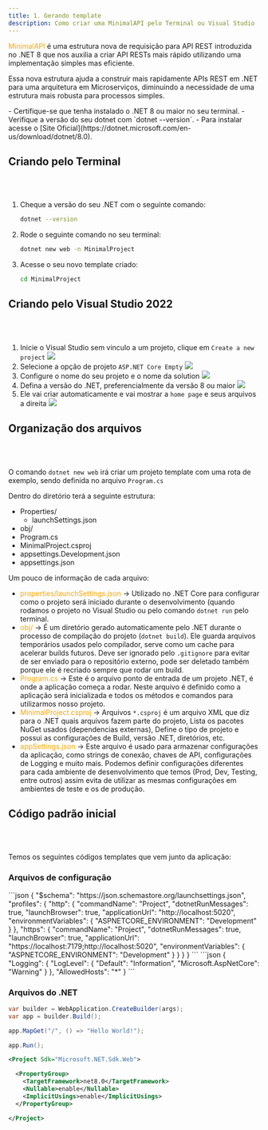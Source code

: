 ```yaml
---
title: 1. Gerando template
description: Como criar uma MinimalAPI pelo Terminal ou Visual Studio
---
```


<span style="color: orange">MinimalAPI</span> é uma estrutura nova de requisição para API REST introduzida no .NET 8 que nos auxilia a criar API RESTs mais rápido utilizando uma implementação simples mas eficiente.

Essa nova estrutura ajuda a construir mais rapidamente APIs REST em .NET para uma arquitetura em Microserviços, diminuindo a necessidade de uma estrutura mais robusta para processos simples.


<Aside type="caution" title="Atenção!" icon="seti:c-sharp">
    - Certifique-se que tenha instalado o .NET 8 ou maior no seu terminal.
    - Verifique a versão do seu dotnet com `dotnet --version`.
    - Para instalar acesse o [Site Oficial](https://dotnet.microsoft.com/en-us/download/dotnet/8.0).
</Aside>


## Criando pelo Terminal

<br></br>

<Steps>

1. Cheque a versão do seu .NET com o seguinte comando:

    ```bash title="Verificando versão no Terminal"
    dotnet --version
    ```

2. Rode o seguinte comando no seu terminal:

    ```bash title="Criando um projeto MinimalAPI template"
    dotnet new web -n MinimalProject
    ```

3. Acesse o seu novo template criado:

    ```bash title="Acessando diretório do projeto"
    cd MinimalProject
    ```

</Steps>

## Criando pelo Visual Studio 2022

<br></br>

<Steps>

1. Inicie o Visual Studio sem vinculo a um projeto, clique em `Create a new project`
    <img src="https://github.com/F4NT0/fantodocs/blob/main/public/dotnet/minimal-api/1-generate-template/1-abrir-visual-studio.png?raw=true"/>
2. Selecione a opção de projeto `ASP.NET Core Empty`
    <img src="https://github.com/F4NT0/fantodocs/blob/main/public/dotnet/minimal-api/1-generate-template/2-criar-projeto-minimal.png?raw=true"/>
3. Configure o nome do seu projeto e o nome da solution
    <img src="https://github.com/F4NT0/fantodocs/blob/main/public/dotnet/minimal-api/1-generate-template/3-configure-nome-local.png?raw=true"/>
4. Defina a versão do .NET, preferencialmente da versão 8 ou maior
    <img src="https://github.com/F4NT0/fantodocs/blob/main/public/dotnet/minimal-api/1-generate-template/4-define-dotnet-8.png?raw=true"/>
5. Ele vai criar automaticamente e vai mostrar a `home page` e seus arquivos a direita
    <img src="https://github.com/F4NT0/fantodocs/blob/main/public/dotnet/minimal-api/1-generate-template/5-home-page.png?raw=true"/>

</Steps>


## Organização dos arquivos

<br></br>

O comando `dotnet new web` irá criar um projeto template com uma rota de exemplo, sendo definida no arquivo `Program.cs`

Dentro do diretório terá a seguinte estrutura:


<FileTree>

- Properties/
    - launchSettings.json
- obj/
- Program.cs
- MinimalProject.csproj
- appsettings.Development.json
- appsettings.json

</FileTree>

Um pouco de informação de cada arquivo:

- <span style="color: orange">properties/launchSettings.json</span> &#8594; Utilizado no .NET Core para configurar como o projeto será iniciado durante o desenvolvimento (quando rodamos o projeto no Visual Studio ou pelo comando `dotnet run` pelo terminal.
- <span style="color: orange">obj/</span> &#8594; É um diretório gerado automaticamente pelo .NET durante o processo de compilação do projeto (`dotnet build`). Ele guarda arquivos temporários usados pelo compilador, serve como um cache para acelerar builds futuros. Deve ser ignorado pelo `.gitignore` para evitar de ser enviado para o repositório externo, pode ser deletado também porque ele é recriado sempre que rodar um build.
- <span style="color: orange">Program.cs</span> &#8594; Este é o arquivo ponto de entrada de um projeto .NET, é onde a aplicação começa a rodar. Neste arquivo é definido como a aplicação será inicializada e todos os métodos e comandos para utilizarmos nosso projeto.
- <span style="color: orange">MinimalProject.csproj</span> &#8594; Arquivos `*.csproj` é um arquivo XML que diz para o .NET quais arquivos fazem parte do projeto, Lista os pacotes NuGet usados (dependencias externas), Define o tipo de projeto e possui as configurações de Build, versão .NET, diretórios, etc. 
- <span style="color: orange">appSettings.json</span> &#8594; Este arquivo é usado para armazenar configurações da aplicação, como strings de conexão, chaves de API, configurações de Logging e muito mais. Podemos definir configurações diferentes para cada ambiente de desenvolvimento que temos (Prod, Dev, Testing, entre outros) assim evita de utilizar as mesmas configurações em ambientes de teste e os de produção.

## Código padrão inicial

<br></br>

Temos os seguintes códigos templates que vem junto da aplicação:

### Arquivos de configuração

<Tabs>
<TabItem label="launchSettings.json" icon="seti:json">
```json
{
  "$schema": "https://json.schemastore.org/launchsettings.json",
  "profiles": {
    "http": {
      "commandName": "Project",
      "dotnetRunMessages": true,
      "launchBrowser": true,
      "applicationUrl": "http://localhost:5020",
      "environmentVariables": {
        "ASPNETCORE_ENVIRONMENT": "Development"
      }
    },
    "https": {
      "commandName": "Project",
      "dotnetRunMessages": true,
      "launchBrowser": true,
      "applicationUrl": "https://localhost:7179;http://localhost:5020",
      "environmentVariables": {
        "ASPNETCORE_ENVIRONMENT": "Development"
      }
    }
  }
}
```
</TabItem>
<TabItem label="appsettings.json" icon="seti:json">
```json
{
  "Logging": {
    "LogLevel": {
      "Default": "Information",
      "Microsoft.AspNetCore": "Warning"
    }
  },
  "AllowedHosts": "*"
}
```
</TabItem>
</Tabs>

### Arquivos do .NET


<Tabs>
<TabItem label="Program.cs" icon="seti:c-sharp">

```csharp
var builder = WebApplication.CreateBuilder(args);
var app = builder.Build();

app.MapGet("/", () => "Hello World!");

app.Run();
```
</TabItem>
<TabItem label="MinimalProject.csproj" icon="seti:xml">

```xml
<Project Sdk="Microsoft.NET.Sdk.Web">

  <PropertyGroup>
    <TargetFramework>net8.0</TargetFramework>
    <Nullable>enable</Nullable>
    <ImplicitUsings>enable</ImplicitUsings>
  </PropertyGroup>

</Project>
```
</TabItem>
</Tabs>

